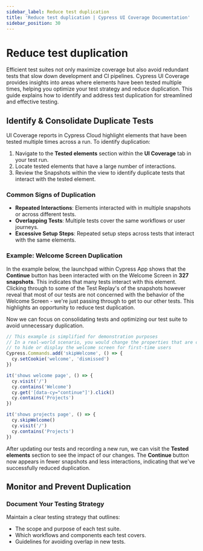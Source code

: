 ```yaml
---
sidebar_label: Reduce test duplication
title: 'Reduce test duplication | Cypress UI Coverage Documentation'
sidebar_position: 30
---
```


# Reduce test duplication

Efficient test suites not only maximize coverage but also avoid redundant tests that slow down development and CI pipelines. Cypress UI Coverage provides insights into areas where elements have been tested multiple times, helping you optimize your test strategy and reduce duplication. This guide explains how to identify and address test duplication for streamlined and effective testing.

## Identify & Consolidate Duplicate Tests

UI Coverage reports in Cypress Cloud highlight elements that have been tested multiple times across a run. To identify duplication:

1. Navigate to the **Tested elements** section within the **UI Coverage** tab in your test run.
1. Locate tested elements that have a large number of interactions.
1. Review the Snapshots within the view to identify duplicate tests that interact with the tested element.

<DocsImage
  src="/img/ui-coverage/guides/cypress-ui-coverage-tested-elements-with-high-interactions.png"
  alt="Cypress Cloud screenshot showing the Welcome Screen of the Cypress App with the Continue button highlighted and the number of snapshots it appears in"
/>

### Common Signs of Duplication

- **Repeated Interactions**: Elements interacted with in multiple snapshots or across different tests.
- **Overlapping Tests**: Multiple tests cover the same workflows or user journeys.
- **Excessive Setup Steps**: Repeated setup steps across tests that interact with the same elements.

### Example: Welcome Screen Duplication

In the example below, the launchpad within Cypress App shows that the **Continue** button has been interacted with on the Welcome Screen in **327 snapshots**. This indicates that many tests interact with this element. Clicking through to some of the Test Replay's of the snapshots however reveal that most of our tests are not concerned with the behavior of the Welcome Screen - we're just passing through to get to our other tests. This highlights an opportunity to reduce test duplication.

<DocsImage
  src="/img/ui-coverage/guides/cypress-ui-coverage-test-duplication-welcome-screen-example.png"
  alt="Cypress Cloud screenshot showing the snapshots and interactions of a button with many snapshots and interactions"
/>

Now we can focus on consolidating tests and optimizing our test suite to avoid unnecessary duplication.

```js
// This example is simplified for demonstration purposes
// In a real-world scenario, you would change the properties that are checked
// to hide or display the welcome screen for first-time users
Cypress.Commands.add('skipWelcome', () => {
  cy.setCookie('welcome', 'dismissed')
})

it('shows welcome page', () => {
  cy.visit('/')
  cy.contains('Welcome')
  cy.get('[data-cy="continue"]').click()
  cy.contains('Projects')
})

it('shows projects page', () => {
  cy.skipWelcome()
  cy.visit('/')
  cy.contains('Projects')
})
```

After updating our tests and recording a new run, we can visit the **Tested elements** section to see the impact of our changes. The **Continue** button now appears in fewer snapshots and less interactions, indicating that we've successfully reduced duplication.

<DocsImage
  src="/img/ui-coverage/guides/cypress-ui-coverage-test-duplication-example-after.png"
  alt="Cypress Cloud screenshot showing the snapshots and interactions of a tested element after reducing test duplication"
/>

## Monitor and Prevent Duplication

### Document Your Testing Strategy

Maintain a clear testing strategy that outlines:

- The scope and purpose of each test suite.
- Which workflows and components each test covers.
- Guidelines for avoiding overlap in new tests.
